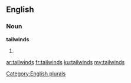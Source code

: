 ==English==

===Noun===
'''tailwinds'''

# {{plural of|[[tailwind]]}}

[[Category:English plurals]]

[[ar:tailwinds]]
[[fr:tailwinds]]
[[ku:tailwinds]]
[[my:tailwinds]]